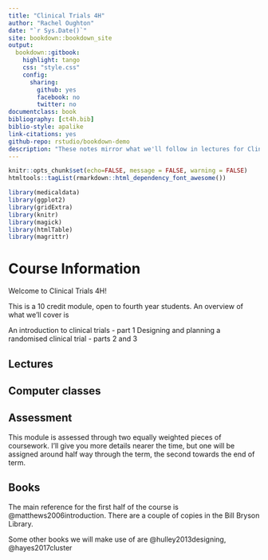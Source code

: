 ```yaml
--- 
title: "Clinical Trials 4H"
author: "Rachel Oughton"
date: "`r Sys.Date()`"
site: bookdown::bookdown_site
output: 
  bookdown::gitbook:
    highlight: tango
    css: "style.css"
    config:
      sharing:
        github: yes
        facebook: no
        twitter: no
documentclass: book
bibliography: [ct4h.bib]
biblio-style: apalike
link-citations: yes
github-repo: rstudio/bookdown-demo
description: "These notes mirror what we'll follow in lectures for Clinical Trials 4H. If you have any questions or notice any errors, please email me (Rachel Oughton)."
---
```


```r
knitr::opts_chunk$set(echo=FALSE, message = FALSE, warning = FALSE)
htmltools::tagList(rmarkdown::html_dependency_font_awesome())
```

```r
library(medicaldata)
library(ggplot2)
library(gridExtra)
library(knitr)
library(magick)
library(htmlTable)
library(magrittr)
```

# Course Information {-}

Welcome to Clinical Trials 4H!

This is a 10 credit module, open to fourth year students. 
An overview of what we'll cover is

An introduction to clinical trials - part 1
Designing and planning a randomised clinical trial - parts 2 and 3

## Lectures {-}


## Computer classes {-}


## Assessment {-}

This module is assessed through two equally weighted pieces of coursework. I'll give you more details nearer the time, but one will be assigned around half way through the term, the second towards the end of term.

## Books {-}

The main reference for the first half of the course is @matthews2006introduction. There are a couple of copies in the Bill Bryson Library.

Some other books we will make use of are @hulley2013designing, @hayes2017cluster



